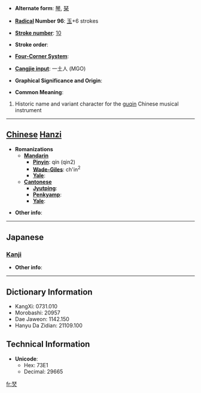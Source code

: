 * '''Alternate form''': [[琴]], [[琹]]

* '''[[Wiktionary:Chinese radical index| Radical]] Number 96''': [[Wiktionary:Chinese radical index 玉|玉]]+6 strokes

* '''[[Wiktionary:Chinese total strokes index|Stroke number]]''': [[Wiktionary:Chinese total strokes index 10|10]]

* '''Stroke order''': 

* '''[[Wiktionary:Chinese four corner index|Four-Corner System]]''': 

* '''[[Wiktionary:Chinese Cangjie index|Cangjie input]]''': 一土人 (MGO)

* '''Graphical Significance and Origin''': 

* '''Common Meaning''': 
#Historic name and variant character for the [[guqin]] Chinese musical instrument

----

== [[Chinese]] [[Hanzi]] ==

* '''Romanizations'''
** '''[[Mandarin]]'''
*** '''[[Pinyin]]''': qín (qin2)
*** '''[[Wade-Giles]]''': ch'in<sup>2</sup>
*** '''[[Yale]]''': 
** '''[[Cantonese]]'''
*** '''[[Jyutping]]''':
*** '''[[Penkyamp]]''': 
*** '''[[Yale]]''': 

* '''Other info''': 

----

==Japanese==
===[[Kanji]]===
{{kanji|on readings=[[きん]] (kin)
|kun readings=[[こと]] (koto)
}}

* '''Other info''':  

----

== Dictionary Information ==

* KangXi: 0731.010
* Morobashi: 20957
* Dae Jaweon: 1142.150
* Hanyu Da Zidian: 21109.100

== Technical Information ==

* '''Unicode''':
** Hex: 73E1
** Decimal: 29665

[[fr:珡]]